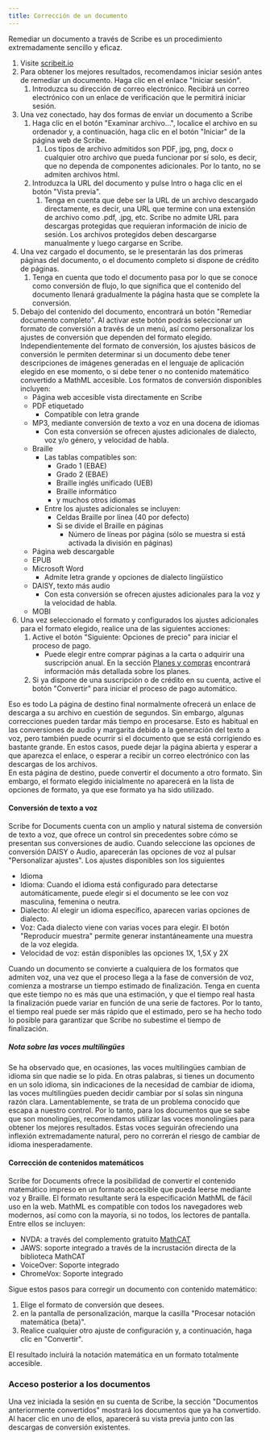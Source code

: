 ```yaml
---
title: Corrección de un documento
---
```



Remediar un documento a través de Scribe es un procedimiento extremadamente sencillo y eficaz.
1. Visite [scribeit.io](https://scribeit.io)
1. Para obtener los mejores resultados, recomendamos iniciar sesión antes de remediar un documento. Haga clic en el enlace "Iniciar sesión".
    1. Introduzca su dirección de correo electrónico. Recibirá un correo electrónico con un enlace de verificación que le permitirá iniciar sesión.
1. Una vez conectado, hay dos formas de enviar un documento a Scribe
    1. Haga clic en el botón "Examinar archivo...", localice el archivo en su ordenador y, a continuación, haga clic en el botón "Iniciar" de la página web de Scribe.
        1. Los tipos de archivo admitidos son PDF, jpg, png, docx o cualquier otro archivo que pueda funcionar por sí solo, es decir, que no dependa de componentes adicionales. Por lo tanto, no se admiten archivos html.
    1. Introduzca la URL del documento y pulse Intro o haga clic en el botón "Vista previa".
        1. Tenga en cuenta que debe ser la URL de un archivo descargado directamente, es decir, una URL que termine con una extensión de archivo como .pdf, .jpg, etc. Scribe no admite URL para descargas protegidas que requieran información de inicio de sesión. Los archivos protegidos deben descargarse manualmente y luego cargarse en Scribe.
1. Una vez cargado el documento, se le presentarán las dos primeras páginas del documento, o el documento completo si dispone de crédito de páginas.
    1. Tenga en cuenta que todo el documento pasa por lo que se conoce como conversión de flujo, lo que significa que el contenido del documento llenará gradualmente la página hasta que se complete la conversión.
1. Debajo del contenido del documento, encontrará un botón "Remediar documento completo". Al activar este botón podrás seleccionar un formato de conversión a través de un menú, así como personalizar los ajustes de conversión que dependen del formato elegido. Independientemente del formato de conversión, los ajustes básicos de conversión le permiten determinar si un documento debe tener descripciones de imágenes generadas en el lenguaje de aplicación elegido en ese momento, o si debe tener o no contenido matemático convertido a MathML accesible. Los formatos de conversión disponibles incluyen:
    * Página web accesible vista directamente en Scribe
    * PDF etiquetado
        * Compatible con letra grande
    * MP3, mediante conversión de texto a voz en una docena de idiomas
        * Con esta conversión se ofrecen ajustes adicionales de dialecto, voz y/o género, y velocidad de habla.
    * Braille
        * Las tablas compatibles son:
            * Grado 1 (EBAE)
            * Grado 2 (EBAE)
            * Braille inglés unificado (UEB)
            * Braille informático
            * y muchos otros idiomas
        * Entre los ajustes adicionales se incluyen:
            * Celdas Braille por línea (40 por defecto)
            * Si se divide el Braille en páginas
                * Número de líneas por página (sólo se muestra si está activada la división en páginas)
    * Página web descargable
    * EPUB
    * Microsoft Word
        * Admite letra grande y opciones de dialecto lingüístico
    * DAISY, texto más audio
        * Con esta conversión se ofrecen ajustes adicionales para la voz y la velocidad de habla.
    * MOBI
1. Una vez seleccionado el formato y configurados los ajustes adicionales para el formato elegido, realice una de las siguientes acciones:
    1. Active el botón "Siguiente: Opciones de precio" para iniciar el proceso de pago.
        * Puede elegir entre comprar páginas a la carta o adquirir una suscripción anual. En la sección [Planes y compras](../planes) encontrará información más detallada sobre los planes.
    1. Si ya dispone de una suscripción o de crédito en su cuenta, active el botón "Convertir" para iniciar el proceso de pago automático. 

Eso es todo La página de destino final normalmente ofrecerá un enlace de descarga a su archivo en cuestión de segundos. Sin embargo, algunas correcciones pueden tardar más tiempo en procesarse. Esto es habitual en las conversiones de audio y margarita debido a la generación del texto a voz, pero también puede ocurrir si el documento que se está corrigiendo es bastante grande. En estos casos, puede dejar la página abierta y esperar a que aparezca el enlace, o esperar a recibir un correo electrónico con las descargas de los archivos.  
En esta página de destino, puede convertir el documento a otro formato. Sin embargo, el formato elegido inicialmente no aparecerá en la lista de opciones de formato, ya que ese formato ya ha sido utilizado.

#### Conversión de texto a voz

Scribe for Documents cuenta con un amplio y natural sistema de conversión de texto a voz, que ofrece un control sin precedentes sobre cómo se presentan sus conversiones de audio. Cuando seleccione las opciones de conversión DAISY o Audio, aparecerán las opciones de voz al pulsar "Personalizar ajustes".
Los ajustes disponibles son los siguientes
* Idioma
* Idioma: Cuando el idioma está configurado para detectarse automáticamente, puede elegir si el documento se lee con voz masculina, femenina o neutra.
* Dialecto: Al elegir un idioma específico, aparecen varias opciones de dialecto.
* Voz: Cada dialecto viene con varias voces para elegir. El botón "Reproducir muestra" permite generar instantáneamente una muestra de la voz elegida.
* Velocidad de voz: están disponibles las opciones 1X, 1,5X y 2X

Cuando un documento se convierte a cualquiera de los formatos que admiten voz, una vez que el proceso llega a la fase de conversión de voz, comienza a mostrarse un tiempo estimado de finalización. Tenga en cuenta que este tiempo no es más que una estimación, y que el tiempo real hasta la finalización puede variar en función de una serie de factores. Por lo tanto, el tiempo real puede ser más rápido que el estimado, pero se ha hecho todo lo posible para garantizar que Scribe no subestime el tiempo de finalización.

##### Nota sobre las voces multilingües

Se ha observado que, en ocasiones, las voces multilingües cambian de idioma sin que nadie se lo pida. En otras palabras, si tienes un documento en un solo idioma, sin indicaciones de la necesidad de cambiar de idioma, las voces multilingües pueden decidir cambiar por sí solas sin ninguna razón clara. Lamentablemente, se trata de un problema conocido que escapa a nuestro control. Por lo tanto, para los documentos que se sabe que son monolingües, recomendamos utilizar las voces monolingües para obtener los mejores resultados. Estas voces seguirán ofreciendo una inflexión extremadamente natural, pero no correrán el riesgo de cambiar de idioma inesperadamente.

#### Corrección de contenidos matemáticos

Scribe for Documents ofrece la posibilidad de convertir el contenido matemático impreso en un formato accesible que pueda leerse mediante voz y Braille. El formato resultante será la especificación MathML de fácil uso en la web. MathML es compatible con todos los navegadores web modernos, así como con la mayoría, si no todos, los lectores de pantalla. Entre ellos se incluyen:
* NVDA: a través del complemento gratuito [MathCAT](https://addons.nvda-project.org/addons/MathCAT.en.html)
* JAWS: soporte integrado a través de la incrustación directa de la biblioteca MathCAT
* VoiceOver: Soporte integrado
* ChromeVox: Soporte integrado

Sigue estos pasos para corregir un documento con contenido matemático:
1. Elige el formato de conversión que desees.
1. en la pantalla de personalización, marque la casilla "Procesar notación matemática (beta)".
1. Realice cualquier otro ajuste de configuración y, a continuación, haga clic en "Convertir".

El resultado incluirá la notación matemática en un formato totalmente accesible.

### Acceso posterior a los documentos

Una vez iniciada la sesión en su cuenta de Scribe, la sección "Documentos anteriormente convertidos" mostrará los documentos que ya ha convertido. Al hacer clic en uno de ellos, aparecerá su vista previa junto con las descargas de conversión existentes.